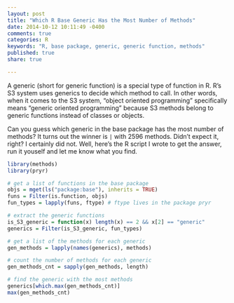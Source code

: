 ```yaml
---
layout: post
title: "Which R Base Generic Has the Most Number of Methods"
date: 2014-10-12 10:11:49 -0400
comments: true
categories: R
keywords: "R, base package, generic, generic function, methods"
published: true
share: true

---
```


A generic (short for generic function) is a special type of function in R. R's S3 system uses generics to decide which method to call. In other words, when it comes to the S3 system, "object oriented programming" specifically means "generic oriented programming" because S3 methods belong to generic functions instead of classes or objects. 

Can you guess which generic in the base package has the most number of methods? It turns out the winner is `|` with 2596 methods. Didn't expect it, right? I certainly did not. Well, here's the R script I wrote to get the answer, run it youself and let me know what you find. 

```r
library(methods)
library(pryr)

# get a list of functions in the base package
objs = mget(ls("package:base"), inherits = TRUE)
funs = Filter(is.function, objs)
fun_types = lapply(funs, ftype) # ftype lives in the package pryr

# extract the generic functions
is_S3_generic = function(x) length(x) == 2 && x[2] == "generic"
generics = Filter(is_S3_generic, fun_types)

# get a list of the methods for each generic
gen_methods = lapply(names(generics), methods)

# count the number of methods for each generic
gen_methods_cnt = sapply(gen_methods, length)

# find the generic with the most methods
generics[which.max(gen_methods_cnt)]
max(gen_methods_cnt)
```
